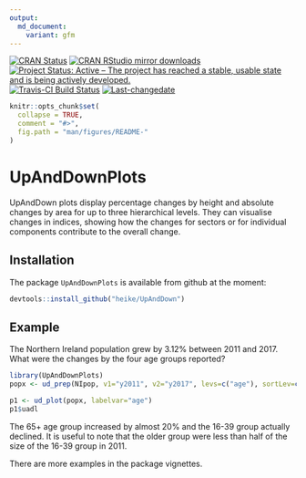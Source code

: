 ```yaml
---
output:
  md_document:
    variant: gfm
---
```


[![CRAN Status](http://www.r-pkg.org/badges/version/UpAndDownPlots)](https://cran.r-project.org/package=UpAndDownPlots) [![CRAN RStudio mirror downloads](http://cranlogs.r-pkg.org/badges/UpAndDownPlots)](http://www.r-pkg.org/pkg/UpAndDownPlots) 
[![Project Status: Active – The project has reached a stable, usable state and is being actively developed.](http://www.repostatus.org/badges/latest/active.svg)](http://www.repostatus.org/#active)
[![Travis-CI Build Status](https://travis-ci.org/heike/UpAndDownPlots.svg?branch=master)](https://travis-ci.org/heike/UpAndDownPlots)
[![Last-changedate](https://img.shields.io/badge/last%20change-`r gsub('-', '--', Sys.Date())`-yellowgreen.svg)](/commits/master)

```r
knitr::opts_chunk$set(
  collapse = TRUE,
  comment = "#>",
  fig.path = "man/figures/README-"
)
```

# UpAndDownPlots

UpAndDown plots display percentage changes by height and absolute changes by area for up to three hierarchical levels. They can visualise changes in indices, showing how the changes for sectors or for individual components contribute to the overall change.


## Installation

The package `UpAndDownPlots` is available from github at the moment:

```r
devtools::install_github("heike/UpAndDown")
```

## Example

The Northern Ireland population grew by 3.12% between 2011 and 2017.  What were the changes by the four age groups reported?

```r
library(UpAndDownPlots)
popx <- ud_prep(NIpop, v1="y2011", v2="y2017", levs=c("age"), sortLev=c("orig"))

p1 <- ud_plot(popx, labelvar="age")
p1$uadl
```

The 65+ age group increased by almost 20% and the 16-39 group actually declined.  It is useful to note that the older group were less than half of the size of the 16-39 group in 2011.

There are more examples in the package vignettes.
